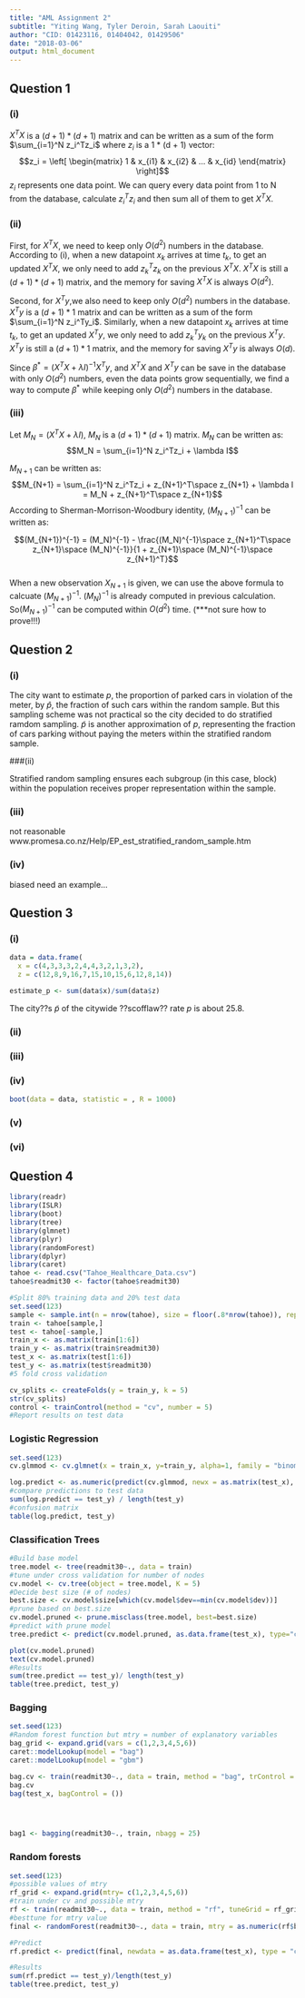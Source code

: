 ---
title: "AML Assignment 2"
subtitle: "Yiting Wang, Tyler Deroin, Sarah Laouiti"
author: "CID: 01423116, 01404042, 01429506"
date: "2018-03-06"
output: html_document
---

## Question 1

### (i)

$X^TX$ is a $(d+1) * (d+1)$ matrix and can be written as a sum of the form $\sum_{i=1}^N z_i^Tz_i$ where $z_i$ is a 1 * (d + 1) vector:
$$z_i = \left[
 \begin{matrix}
   1 & x_{i1} & x_{i2} & ... & x_{id}
  \end{matrix}
  \right]$$
$z_i$ represents one data point. We can query every data point from 1 to N from the database, calculate $z_i^Tz_i$ and then sum all of them to get $X^TX$.


### (ii)

First, for $X^TX$, we need to keep only $O(d^2)$ numbers in the database. According to (i), when a new datapoint $x_k$ arrives at time $t_k$, to get an updated $X^TX$, we only need to add $z_k^Tz_k$ on the previous $X^TX$. $X^TX$ is still a $(d+1) * (d+1)$ matrix, and the memory for saving $X^TX$ is always $O(d^2)$.

Second, for $X^Ty$,we also need to keep only $O(d^2)$ numbers in the database. $X^Ty$ is a $(d+1)*1$ matrix and can be written as a sum of the form $\sum_{i=1}^N z_i^Ty_i$. Similarly, when a new datapoint $x_k$ arrives at time $t_k$, to get an updated $X^Ty$, we only need to add $z_k^Ty_k$ on the previous $X^Ty$. $X^Ty$ is still a $(d+1) * 1$ matrix, and the memory for saving $X^Ty$ is always $O(d)$.

Since $\beta^* = (X^TX+ \lambda I)^{-1}X^Ty$, and $X^TX$ and $X^Ty$ can be save in the database with only $O(d^2)$ numbers, even the data points grow sequentially, we find a way to compute $\beta^*$ while keeping only $O(d^2)$ numbers in the database.

### (iii)

Let $M_N = (X^TX + \lambda I)$, $M_N$ is a $(d+1) * (d+1)$ matrix. $M_N$ can be written as:
$$M_N = \sum_{i=1}^N z_i^Tz_i + \lambda I$$

$M_{N+1}$ can be written as:
$$M_{N+1} = \sum_{i=1}^N z_i^Tz_i + z_{N+1}^T\space z_{N+1} + \lambda I = M_N + z_{N+1}^T\space z_{N+1}$$
According to Sherman-Morrison-Woodbury identity, $(M_{N+1})^{-1}$ can be written as:

$$(M_{N+1})^{-1} = (M_N)^{-1} - \frac{(M_N)^{-1}\space z_{N+1}^T\space z_{N+1}\space (M_N)^{-1}}{1 + z_{N+1}\space (M_N)^{-1}\space z_{N+1}^T}$$  
When a new observation $X_{N+1}$ is given, we can use the above formula to calcuate $(M_{N+1})^{-1}$. $(M_N)^{-1}$ is already computed in previous calculation. So$(M_{N+1})^{-1}$ can be computed within $O(d^2)$ time. (***not sure how to prove!!!)


## Question 2

### (i)

The city want to estimate $p$, the proportion of parked cars in violation of the meter, by $\hat p$, the fraction of such cars within the random sample. But this sampling scheme was not practical so the city decided to do stratified ramdom sampling. $\widetilde p$ is another approximation of $p$, representing the fraction of cars parking without paying the meters within the stratified random sample.

###(ii)

Stratified random sampling ensures each subgroup (in this case, block) within the population receives proper representation within the sample.

### (iii)
not reasonable 
www.promesa.co.nz/Help/EP_est_stratified_random_sample.htm

### (iv)
biased
need an example...

## Question 3

### (i)
```{r}
data = data.frame(
  x = c(4,3,3,3,2,4,4,3,2,1,3,2), 
  z = c(12,8,9,16,7,15,10,15,6,12,8,14))

estimate_p <- sum(data$x)/sum(data$z)
```

The city??s $\widetilde p$ of the citywide ??scofflaw?? rate $p$ is about $25.8%$.

### (ii)

### (iii)

### (iv)

```{r}

boot(data = data, statistic = , R = 1000)
```


### (v)

### (vi)



## Question 4
```{r, message=TRUE, include=FALSE}
library(readr)
library(ISLR)
library(boot)
library(tree)
library(glmnet)
library(plyr)
library(randomForest)
library(dplyr)
library(caret)
tahoe <- read.csv("Tahoe_Healthcare_Data.csv")
tahoe$readmit30 <- factor(tahoe$readmit30)

#Split 80% training data and 20% test data
set.seed(123)
sample <- sample.int(n = nrow(tahoe), size = floor(.8*nrow(tahoe)), replace = F)
train <- tahoe[sample,]
test <- tahoe[-sample,]
train_x <- as.matrix(train[1:6])
train_y <- as.matrix(train$readmit30)
test_x <- as.matrix(test[1:6])
test_y <- as.matrix(test$readmit30)
#5 fold cross validation

cv_splits <- createFolds(y = train_y, k = 5)
str(cv_splits)
control <- trainControl(method = "cv", number = 5)
#Report results on test data
```



### Logistic Regression
```{r}
set.seed(123)
cv.glmmod <- cv.glmnet(x = train_x, y=train_y, alpha=1, family = "binomial", nfolds = 5)

log.predict <- as.numeric(predict(cv.glmmod, newx = as.matrix(test_x), s = "lambda.min", type = "class"))
#compare predictions to test data
sum(log.predict == test_y) / length(test_y)
#confusion matrix 
table(log.predict, test_y)
```



### Classification Trees

```{r}
#Build base model
tree.model <- tree(readmit30~., data = train)
#tune under cross validation for number of nodes
cv.model <- cv.tree(object = tree.model, K = 5)
#Decide best size (# of nodes)
best.size <- cv.model$size[which(cv.model$dev==min(cv.model$dev))]
#prune based on best.size
cv.model.pruned <- prune.misclass(tree.model, best=best.size)
#predict with prune model
tree.predict <- predict(cv.model.pruned, as.data.frame(test_x), type="class")

plot(cv.model.pruned)
text(cv.model.pruned)
#Results
sum(tree.predict == test_y)/ length(test_y)
table(tree.predict, test_y)
```


### Bagging
```{r}
set.seed(123)
#Random forest function but mtry = number of explanatory variables
bag_grid <- expand.grid(vars = c(1,2,3,4,5,6))
caret::modelLookup(model = "bag")
caret::modelLookup(model = "gbm")

bag.cv <- train(readmit30~., data = train, method = "bag", trControl = control, tuneGrid = bag_grid)
bag.cv
bag(test_x, bagControl = ())




bag1 <- bagging(readmit30~., train, nbagg = 25)

```



### Random forests
```{r}
set.seed(123)
#possible values of mtry
rf_grid <- expand.grid(mtry= c(1,2,3,4,5,6))
#train under cv and possible mtry
rf <- train(readmit30~., data = train, method = "rf", tuneGrid = rf_grid, trControl = control)
#besttune for mtry value
final <- randomForest(readmit30~., data = train, mtry = as.numeric(rf$bestTune[1]))

#Predict
rf.predict <- predict(final, newdata = as.data.frame(test_x), type = "class")

#Results
sum(rf.predict == test_y)/length(test_y)
table(tree.predict, test_y)
```




